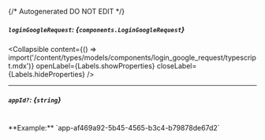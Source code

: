 {/* Autogenerated DO NOT EDIT  */}

##### `loginGoogleRequest`: *{`components.LoginGoogleRequest`}*

<Collapsible content={() => import('/content/types/models/components/login_google_request/typescript.mdx')} openLabel={Labels.showProperties} closeLabel={Labels.hideProperties} />


---
##### `appId?`: *{`string`}*
<br/>
**Example:** `app-af469a92-5b45-4565-b3c4-b79878de67d2`


